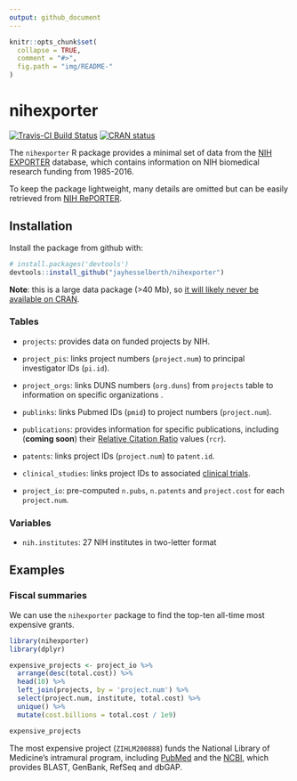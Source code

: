 ```yaml
---
output: github_document
---
```


```r
knitr::opts_chunk$set(
  collapse = TRUE,
  comment = "#>",
  fig.path = "img/README-"
)
```

# nihexporter

[![Travis-CI Build Status](https://travis-ci.org/jayhesselberth/nihexporter.png?branch=master)](https://travis-ci.org/jayhesselberth/nihexporter) [![CRAN status](https://www.r-pkg.org/badges/version/nihexporter)](https://www.r-pkg.org/badges/version/nihexporter)

The `nihexporter` R package provides a minimal set of data from the [NIH EXPORTER](http://exporter.nih.gov/default.aspx) database, which contains information on NIH biomedical research funding from 1985-2016.

To keep the package lightweight, many details are omitted but can be easily retrieved from [NIH RePORTER](https://projectreporter.nih.gov/).

## Installation

Install the package from github with:
  
```r
# install.packages('devtools')
devtools::install_github("jayhesselberth/nihexporter")
```

**Note**: this is a large data package (>40 Mb), so [it will likely never be available on CRAN](http://thecoatlessprofessor.com/programming/size-and-limitations-of-packages-on-cran/).

### Tables

* `projects`: provides data on funded projects by NIH.

* `project_pis`: links project numbers (`project.num`) to principal investigator IDs (`pi.id`).

* `project_orgs`: links DUNS numbers (`org.duns`) from `projects` table to information on specific organizations .

* `publinks`: links Pubmed IDs (`pmid`) to project numbers (`project.num`).

* `publications`: provides information for specific publications, including (**coming soon**) their [Relative Citation Ratio](https://icite.od.nih.gov) values (`rcr`). 

* `patents`: links project IDs (`project.num`) to `patent.id`.

* `clinical_studies`: links project IDs to associated [clinical trials](https://clinicaltrials.gov/).

* `project_io`: pre-computed `n.pubs`, `n.patents` and `project.cost` for each `project.num`.

### Variables

* `nih.institutes`: 27 NIH institutes in two-letter format 

## Examples

### Fiscal summaries

We can use the `nihexporter` package to find the top-ten all-time most expensive grants.

```r
library(nihexporter)
library(dplyr)

expensive_projects <- project_io %>%
  arrange(desc(total.cost)) %>%
  head(10) %>%
  left_join(projects, by = 'project.num') %>%
  select(project.num, institute, total.cost) %>% 
  unique() %>%
  mutate(cost.billions = total.cost / 1e9)

expensive_projects
```

The most expensive project (`ZIHLM200888`) funds the National Library of Medicine's intramural program, including [PubMed](pubmed.com) and the [NCBI](https://www.ncbi.nlm.nih.gov/), which provides BLAST, GenBank, RefSeq and dbGAP.
